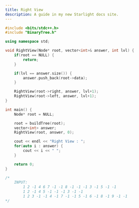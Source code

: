 ```yaml
---
title: Right View
description: A guide in my new Starlight docs site.
---
```


```c++
#include <bits/stdc++.h>
#include "BinaryTree.h"

using namespace std;

void RightView(Node* root, vector<int>& answer, int lvl) {
    if(root == NULL) {
        return;
    }

    if(lvl == answer.size()) {
        answer.push_back(root->data);
    }

    RightView(root->right, answer, lvl+1);
    RightView(root->left, answer, lvl+1);
}

int main() {
    Node* root = NULL;

    root = buildTree(root);
    vector<int> answer;
    RightView(root, answer, 0);

    cout << endl << "Right View : ";
    for(auto i : answer) {
        cout << i << " ";
    }

    return 0;
}

/*
    INPUT:
        1 2 -1 4 6 7 -1 -1 8 -1 -1 -1 3 -1 5 -1 -1
        1 2 -1 4 5 -1 -1 -1 3 -1 -1
        1 2 3 -1 -1 4 -1 7 -1 -1 5 -1 6 -1 8 -1 9 -1 -1
*/
```